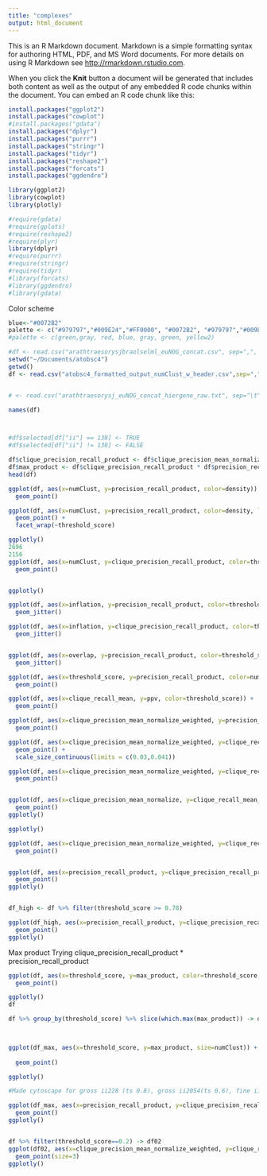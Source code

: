```yaml
---
title: "complexes"
output: html_document
---
```


This is an R Markdown document. Markdown is a simple formatting syntax for authoring HTML, PDF, and MS Word documents. For more details on using R Markdown see <http://rmarkdown.rstudio.com>.

When you click the **Knit** button a document will be generated that includes both content as well as the output of any embedded R code chunks within the document. You can embed an R code chunk like this:


```r
install.packages("ggplot2")
install.packages("cowplot")
#install.packages("gdata")
install.packages("dplyr")
install.packages("purrr")
install.packages("stringr")
install.packages("tidyr")
install.packages("reshape2")
install.packages("forcats")
install.packages("ggdendro")

```

```r
library(ggplot2)
library(cowplot)
library(plotly)

#require(gdata)
#require(gplots)
#require(reshape2)
#require(plyr)
library(dplyr)
#require(purrr)
#require(stringr)
#require(tidyr)
#library(forcats)
#library(ggdendro)
#library(gdata)

```


Color scheme
```r

blue<-"#0072B2"
palette <- c("#979797","#009E24","#FF0000", "#0072B2", "#979797","#009E24", "#FFD700", "#E69F00")
#palette <- c(green,gray, red, blue, gray, green, yellow2)

```





```r
#df <- read.csv("arathtraesorysjbraolselml_euNOG_concat.csv", sep=",", header=TRUE)
setwd("~/Documents/atobsc4")
getwd()
df <- read.csv("atobsc4_formatted_output_numClust_w_header.csv",sep=",", header=TRUE)


# <- read.csv("arathtraesorysj_euNOG_concat_hiergene_raw.txt", sep="\t", header=TRUE)
```


```r

names(df)



#df$selected[df["ii"] == 138] <- TRUE
#df$selected[df["ii"] != 138] <- FALSE

df$clique_precision_recall_product <- df$clique_precision_mean_normalize_weighted * df$clique_recall_mean_normalize_weighted
df$max_product <- df$clique_precision_recall_product * df$precision_recall_product 
head(df)

ggplot(df, aes(x=numClust, y=precision_recall_product, color=density)) +
  geom_point()

ggplot(df, aes(x=numClust, y=precision_recall_product, color=density, label=ii)) +
  geom_point() +
  facet_wrap(~threshold_score)

ggplotly()
2696
2156
ggplot(df, aes(x=numClust, y=clique_precision_recall_product, color=threshold_score, label=ii)) +
  geom_point()


ggplotly()

ggplot(df, aes(x=inflation, y=precision_recall_product, color=threshold_score)) +
  geom_jitter()

ggplot(df, aes(x=inflation, y=clique_precision_recall_product, color=threshold_score)) +
  geom_jitter()


ggplot(df, aes(x=overlap, y=precision_recall_product, color=threshold_score)) +
  geom_jitter()

ggplot(df, aes(x=threshold_score, y=precision_recall_product, color=numClust)) +
  geom_point()
```


```r

ggplot(df, aes(x=clique_recall_mean, y=ppv, color=threshold_score)) +
  geom_point()

ggplot(df, aes(x=clique_precision_mean_normalize_weighted, y=precision_recall_product, color=threshold_score)) +
  geom_point()

ggplot(df, aes(x=clique_precision_mean_normalize_weighted, y=clique_recall_mean_normalize_weighted, color =precision_recall_product)) +
  geom_point() +
  scale_size_continuous(limits = c(0.03,0.041))

ggplot(df, aes(x=clique_precision_mean_normalize_weighted, y=clique_recall_mean_normalize_weighted, color =threshold_score)) +
  geom_point() 


ggplot(df, aes(x=clique_precision_mean_normalize, y=clique_recall_mean_normalize, color =precision_recall_product)) +
  geom_point()
ggplotly()

ggplotly()

ggplot(df, aes(x=clique_precision_mean_normalize_weighted, y=clique_recall_mean_normalize_weighted, color=threshold_score)) +
  geom_point() 


ggplot(df, aes(x=precision_recall_product, y=clique_precision_recall_product, color=threshold_score)) +
  geom_point() 
ggplotly()


df_high <- df %>% filter(threshold_score >= 0.78)

ggplot(df_high, aes(x=precision_recall_product, y=clique_precision_recall_product, color=threshold_score, size=numClust)) +
  geom_point() 
ggplotly()
```



Max product
Trying clique_precision_recall_product * precision_recall_product
```r

ggplot(df, aes(x=threshold_score, y=max_product, color=threshold_score, size=numClust)) +
  geom_point()

ggplotly()
df

df %>% group_by(threshold_score) %>% slice(which.max(max_product)) -> df_max
       


ggplot(df_max, aes(x=threshold_score, y=max_product, size=numClust)) +
  
  geom_point()

ggplotly()

#Made cytoscape for gross ii228 (ts 0.8), gross ii2054(ts 0.6), fine ii1310 (ts 0.05) 

ggplot(df_max, aes(x=precision_recall_product, y=clique_precision_recall_product, color=threshold_score, size=numClust)) +
  geom_point() 
ggplotly()



```


```r

df %>% filter(threshold_score==0.2) -> df02
ggplot(df02, aes(x=clique_precision_mean_normalize_weighted, y=clique_recall_mean_normalize_weighted, color=selected)) +
  geom_point(size=3)
ggplotly()



```
